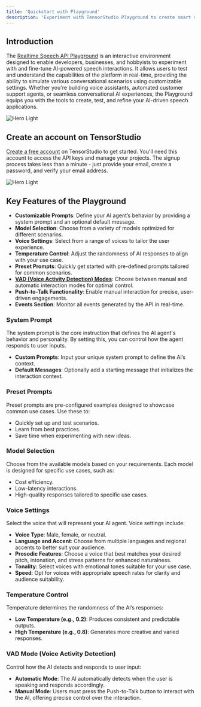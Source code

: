 ```yaml
---
title: 'Quickstart with Playground'
description: 'Experiment with TensorStudio Playground to create smart voice interactions.'
---
```


## Introduction

The [Realtime Speech API Playground](https://app.tensorstudio.ai/studio/playground) is an interactive environment designed to enable developers, businesses, and hobbyists to experiment with and fine-tune AI-powered speech interactions. It allows users to test and understand the capabilities of the platform in real-time, providing the ability to simulate various conversational scenarios using customizable settings. Whether you're building voice assistants, automated customer support agents, or seamless conversational AI experiences, the Playground equips you with the tools to create, test, and refine your AI-driven speech applications.

<Frame>
<img
  className="block"
  style={{ borderRadius: '15px' }}
  src="/images/playground.png"
  alt="Hero Light"
/>
</Frame>

## Create an account on TensorStudio

[Create a free account](https://tensorstudio.ai/signup) on TensorStudio to get started. You'll need this account to access the API keys and manage your projects. The signup process takes less than a minute - just provide your email, create a password, and verify your email address.

<Frame>
<img
  className="block"
  style={{ borderRadius: '15px' }}
  src="/images/sign_up.png"
  alt="Hero Light"
/>
</Frame>

## Key Features of the Playground
- **Customizable Prompts**: Define your AI agent’s behavior by providing a system prompt and an optional default message.
- **Model Selection**: Choose from a variety of models optimized for different scenarios.
- **Voice Settings**: Select from a range of voices to tailor the user experience.
- **Temperature Control**: Adjust the randomness of AI responses to align with your use case.
- **Preset Prompts**: Quickly get started with pre-defined prompts tailored for common scenarios.
- **[VAD (Voice Activity Detection) Modes](/vad)**: Choose between manual and automatic interaction modes for optimal control.
- **Push-to-Talk Functionality**: Enable manual interaction for precise, user-driven engagements.
- **Events Section**: Monitor all events generated by the API in real-time.

### System Prompt
The system prompt is the core instruction that defines the AI agent's behavior and personality. By setting this, you can control how the agent responds to user inputs.

- **Custom Prompts**: Input your unique system prompt to define the AI’s context.
- **Default Messages**: Optionally add a starting message that initializes the interaction context.

### Preset Prompts
Preset prompts are pre-configured examples designed to showcase common use cases. Use these to:
- Quickly set up and test scenarios.
- Learn from best practices.
- Save time when experimenting with new ideas.

### Model Selection
Choose from the available models based on your requirements. Each model is designed for specific use cases, such as:
- Cost efficiency.
- Low-latency interactions.
- High-quality responses tailored to specific use cases.

### Voice Settings
Select the voice that will represent your AI agent. Voice settings include:
- **Voice Type**: Male, female, or neutral.
- **Language and Accent**: Choose from multiple languages and regional accents to better suit your audience.
- **Prosodic Features**: Choose a voice that best matches your desired pitch, intonation, and stress patterns for enhanced naturalness.
- **Tonality**: Select voices with emotional tones suitable for your use case.
- **Speed**: Opt for voices with appropriate speech rates for clarity and audience suitability.

### Temperature Control
Temperature determines the randomness of the AI’s responses:
- **Low Temperature (e.g., 0.2)**: Produces consistent and predictable outputs.
- **High Temperature (e.g., 0.8)**: Generates more creative and varied responses.

### VAD Mode (Voice Activity Detection)
Control how the AI detects and responds to user input:
- **Automatic Mode**: The AI automatically detects when the user is speaking and responds accordingly.
- **Manual Mode**: Users must press the Push-to-Talk button to interact with the AI, offering precise control over the interaction.




